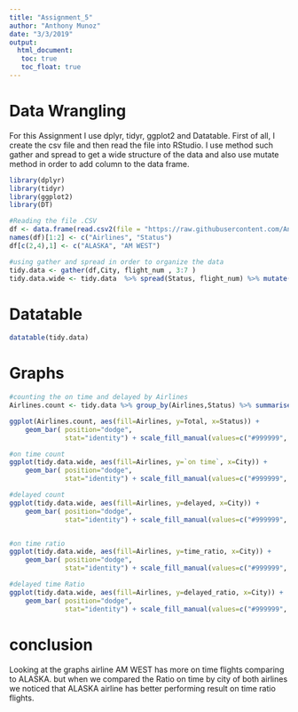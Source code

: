 ```yaml
---
title: "Assignment_5"
author: "Anthony Munoz"
date: "3/3/2019"
output:
  html_document:
   toc: true
   toc_float: true
---
```

# Data Wrangling 

For this Assignment I use dplyr, tidyr, ggplot2 and Datatable. First of all, I create the csv file and then read the file into RStudio. I use method such gather and spread to get a wide structure of the data and also use mutate method in order to add column to the data frame.

```r
library(dplyr)
library(tidyr)
library(ggplot2)
library(DT)

#Reading the file .CSV
df <- data.frame(read.csv2(file = "https://raw.githubusercontent.com/Anth350z/DATA-607/master/Assignment_5/flight.csv", sep= ",",header = TRUE)) %>% na.omit()
names(df)[1:2] <- c("Airlines", "Status")
df[c(2,4),1] <- c("ALASKA", "AM WEST")

#using gather and spread in order to organize the data
tidy.data <- gather(df,City, flight_num , 3:7 ) 
tidy.data.wide <- tidy.data  %>% spread(Status, flight_num) %>% mutate(Total_flight = `on time` + delayed) %>% mutate(time_ratio = `on time` / Total_flight) %>% mutate(delayed_ratio = 1- time_ratio)
```
# Datatable
```r
datatable(tidy.data) 

```



# Graphs
```r
#counting the on time and delayed by Airlines
Airlines.count <- tidy.data %>% group_by(Airlines,Status) %>% summarise(Total = sum(flight_num)) 

ggplot(Airlines.count, aes(fill=Airlines, y=Total, x=Status)) + 
    geom_bar( position="dodge", 
              stat="identity") + scale_fill_manual(values=c("#999999", "#E69F00"))

#on time count
ggplot(tidy.data.wide, aes(fill=Airlines, y=`on time`, x=City)) + 
    geom_bar( position="dodge", 
              stat="identity") + scale_fill_manual(values=c("#999999", "#E69F00"))

#delayed count
ggplot(tidy.data.wide, aes(fill=Airlines, y=delayed, x=City)) + 
    geom_bar( position="dodge", 
              stat="identity") + scale_fill_manual(values=c("#999999", "#E69F00"))


#on time ratio
ggplot(tidy.data.wide, aes(fill=Airlines, y=time_ratio, x=City)) + 
    geom_bar( position="dodge", 
              stat="identity") + scale_fill_manual(values=c("#999999", "#E69F00"))

#delayed time Ratio
ggplot(tidy.data.wide, aes(fill=Airlines, y=delayed_ratio, x=City)) + 
    geom_bar( position="dodge", 
              stat="identity") + scale_fill_manual(values=c("#999999", "#E69F00"))

```

# conclusion

Looking at the graphs airline AM WEST has more on time flights comparing to ALASKA. but 
when we compared the Ratio on time by city of both airlines we noticed that ALASKA airline has better performing result on time ratio flights.


